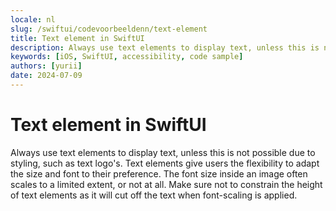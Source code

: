 ```yaml
---
locale: nl
slug: /swiftui/codevoorbeeldenn/text-element
title: Text element in SwiftUI
description: Always use text elements to display text, unless this is not possible due to styling, such as text logo's.
keywords: [iOS, SwiftUI, accessibility, code sample]
authors: [yurii]
date: 2024-07-09
---
```


# Text element in SwiftUI

Always use text elements to display text, unless this is not possible due to styling, such as text logo's. Text elements give users the flexibility to adapt the size and font to their preference. The font size inside an image often scales to a limited extent, or not at all. Make sure not to constrain the height of text elements as it will cut off the text when font-scaling is applied.

<CodeSample id="text-element" platform="swiftui" locale="nl"/>
